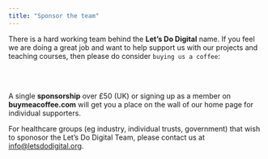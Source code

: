 ```yaml
---
title: "Sponsor the team"
---
```


There is a hard working team behind the **Let's Do Digital** name. If you feel we are doing a great job and want to help support us with our projects and teaching courses, then please do consider `buying us a coffee`:

```{=html}
<br>
<div style="display: flex; justify-content: center;">
    <script type="text/javascript" src="https://cdnjs.buymeacoffee.com/1.0.0/button.prod.min.js" data-name="bmc-button" data-slug="letsdodigital" data-color="#FFDD00" data-emoji="☕"  data-font="Cookie" data-text="Buy me a coffee" data-outline-color="#000000" data-font-color="#000000" data-coffee-color="#ffffff" ></script>
</div>
<br>
```

A single **sponsorship** over £50 (UK) or signing up as a member on **buymeacoffee.com** will get you a place on the wall of our home page for individual supporters.

For healthcare groups (eg industry, individual trusts, government) that wish to sponosor the Let's Do Digital Team, please contact us at [info@letsdodigital.org](mailto:info@letsdodigital.org).